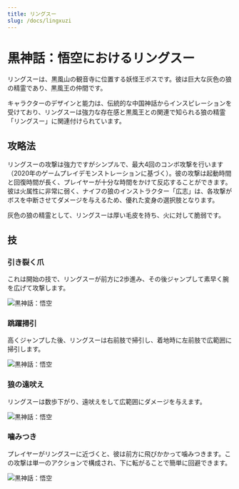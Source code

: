```yaml
---
title: リングスー
slug: /docs/lingxuzi
---
```


# 黒神話：悟空におけるリングスー

リングスーは、黒風山の観音寺に位置する妖怪王ボスです。彼は巨大な灰色の狼の精霊であり、黒風王の仲間です。

キャラクターのデザインと能力は、伝統的な中国神話からインスピレーションを受けており、リングスーは強力な存在感と黒風王との関連で知られる狼の精霊「リングスー」に関連付けられています。

## 攻略法

リングスーの攻撃は強力ですがシンプルで、最大4回のコンボ攻撃を行います（2020年のゲームプレイデモンストレーションに基づく）。彼の攻撃は起動時間と回復時間が長く、プレイヤーが十分な時間をかけて反応することができます。彼は火属性に非常に弱く、ナイフの狼のインストラクター「広志」は、各攻撃がボスを中断させてダメージを与えるため、優れた変身の選択肢となります。

灰色の狼の精霊として、リングスーは厚い毛皮を持ち、火に対して脆弱です。

## 技

### 引き裂く爪

これは開始の技で、リングスーが前方に2歩進み、その後ジャンプして素早く腕を広げて攻撃します。

<img src="https://image.informedainews.com/siliezhua.gif" alt="黒神話：悟空"/>

### 跳躍掃引

高くジャンプした後、リングスーは右前肢で掃引し、着地時に左前肢で広範囲に掃引します。

<img src="https://image.informedainews.com/fpjhs.gif" alt="黒神話：悟空"/>

### 狼の遠吠え

リングスーは数歩下がり、遠吠えをして広範囲にダメージを与えます。

<img src="https://image.informedainews.com/lh.gif" alt="黒神話：悟空"/>

### 噛みつき

プレイヤーがリングスーに近づくと、彼は前方に飛びかかって噛みつきます。この攻撃は単一のアクションで構成され、下に転がることで簡単に回避できます。

<img src="https://image.informedainews.com/qy.gif" alt="黒神話：悟空"/>